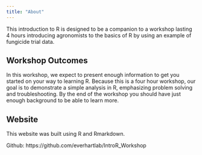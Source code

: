 ```yaml
---
title: "About"
---
```


This introduction to R is designed to be a companion to a workshop lasting 4 
hours introducing agronomists to the basics of R by using an example of
fungicide trial data.

Workshop Outcomes
-----------------

In this workshop, we expect to present enough information to get you started on 
your way to learning R. Because this is a four hour workshop, our goal is to 
demonstrate a simple analysis in R, emphasizing problem solving and 
troubleshooting. By the end of the workshop you should have just enough
background to be able to learn more.

Website
-------

This website was built using R and Rmarkdown.

Github: https://github.com/everhartlab/IntroR_Workshop

